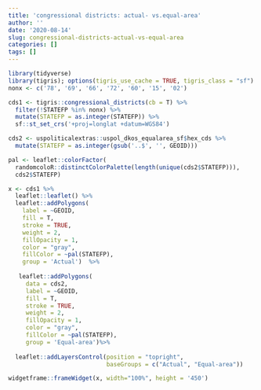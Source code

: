 ```yaml
---
title: 'congressional districts: actual- vs.equal-area'
author: ''
date: '2020-08-14'
slug: congressional-districts-actual-vs-equal-area
categories: []
tags: []
---
```




```r
library(tidyverse)
library(tigris); options(tigris_use_cache = TRUE, tigris_class = "sf")
nonx <- c('78', '69', '66', '72', '60', '15', '02')

cds1 <- tigris::congressional_districts(cb = T) %>%
  filter(!STATEFP %in% nonx) %>%
  mutate(STATEFP = as.integer(STATEFP)) %>%
  sf::st_set_crs('+proj=longlat +datum=WGS84')

cds2 <- uspoliticalextras::uspol_dkos_equalarea_sf$hex_cds %>%
  mutate(STATEFP = as.integer(gsub('..$', '', GEOID))) 
```




```r
pal <- leaflet::colorFactor(
  randomcoloR::distinctColorPalette(length(unique(cds2$STATEFP))), 
  cds2$STATEFP)

x <- cds1 %>%
  leaflet::leaflet() %>%
  leaflet::addPolygons(
    label = ~GEOID,
    fill = T,
    stroke = TRUE,
    weight = 2,
    fillOpacity = 1, 
    color = "gray", 
    fillColor = ~pal(STATEFP), 
    group = 'Actual')  %>%
  
   leaflet::addPolygons(
     data = cds2,
     label = ~GEOID,
     fill = T,
     stroke = TRUE, 
     weight = 2,
     fillOpacity = 1,
     color = "gray",
     fillColor = ~pal(STATEFP),
     group = 'Equal-area')%>%
  
  leaflet::addLayersControl(position = "topright", 
                            baseGroups = c("Actual", "Equal-area"))

widgetframe::frameWidget(x, width="100%", height = '450')
```